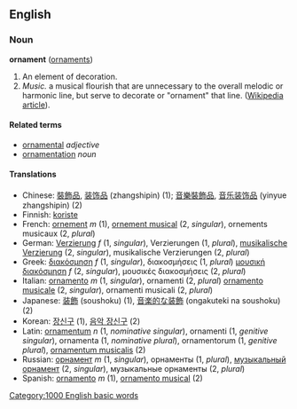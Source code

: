 ==English==
===Noun===
'''ornament''' ([[ornaments]])

#An element of decoration.
#''Music.'' a musical flourish that are unnecessary to the overall melodic or harmonic line, but serve to decorate or "ornament" that line. ([[w:Ornament (music)|Wikipedia article]]).

====Related terms====
*[[ornamental]] ''adjective''
*[[ornamentation]] ''noun''

====Translations====
*Chinese: [[裝飾品]], [[装饰品]] (zhangshipin) (1); [[音樂裝飾品]], [[音乐装饰品]] (yinyue zhangshipin) (2)
*Finnish: [[koriste]]
*French: [[ornement]] ''m'' (1), [[ornement musical]] (2, ''singular''), ornements musicaux (2, ''plural'')
*German: [[Verzierung]] ''f'' (1, ''singular''), Verzierungen (1, ''plural''), [[musikalische Verzierung]] (2, ''singular''), musikalische Verzierungen (2, ''plural'')
*Greek: [[διακόσμηση]] ''f'' (1, ''singular''), διακοσμήσεις (1, ''plural'') [[μουσική διακόσμηση]] ''f'' (2, ''singular''), μουσικές διακοσμήσεις (2, ''plural'')
*Italian: [[ornamento]] ''m'' (1, ''singular''), ornamenti (2, ''plural'') [[ornamento musicale]] (2, ''singular''), ornamenti musicali (2, ''plural'')
*Japanese: [[装飾]] (soushoku) (1), [[音楽的な装飾]] (ongakuteki na soushoku) (2)
*Korean: [[장신구]] (1), [[음악 장신구]] (2)
*Latin: [[ornamentum]] ''n'' (1, ''nominative singular''), ornamenti (1, ''genitive singular''), ornamenta (1, ''nominative plural''), ornamentorum (1, ''genitive plural''), [[ornamentum musicalis]] (2)
*Russian: [[орнамент]] ''m'' (1, ''singular''), орнаменты (1, ''plural''), [[музыкальный орнамент]] (2, ''singular''), музыкальные орнаменты (2, ''plural'')
*Spanish: [[ornamento]] ''m'' (1), [[ornamento musical]] (2)

[[Category:1000 English basic words]]